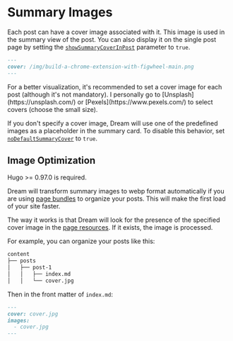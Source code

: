 
# Summary Images

Each post can have a cover image associated with it. This image is used in the summary view of the post.
You can also display it on the single post page by setting the [`showSummaryCoverInPost`](./params-configurations.mdx#showsummarycoverinpost)
parameter to `true`.

```md
---
cover: /img/build-a-chrome-extension-with-figwheel-main.png
---
```

<Callout type="info">
  For a better visualization, it's recommended to set a cover image for each post (although it's not mandatory). I
  personally go to [Unsplash](https://unsplash.com/) or [Pexels](https://www.pexels.com/) to select covers (choose the small size).

  If you don't specify a cover image, Dream will use one of the predefined images as a placeholder in the summary card.
  To disable this behavior, set [`noDefaultSummaryCover`](./params-configurations.mdx#nodefaultsummarycover) to `true`.
</Callout>

## Image Optimization

<Callout>
Hugo >= 0.97.0 is required.
</Callout>

Dream will transform summary images to webp format automatically if you are using
[page bundles](https://gohugo.io/content-management/page-bundles/) to organize your posts.
This will make the first load of your site faster.

The way it works is that Dream will look for the presence of the specified cover image
in the [page resources](https://gohugo.io/content-management/page-resources/).
If it exists, the image is processed.

For example, you can organize your posts like this:

```txt
content
├── posts
│   ├── post-1
│   │   ├── index.md
│   │   └── cover.jpg
```

Then in the front matter of `index.md`:

```md
---
cover: cover.jpg
images:
  - cover.jpg
---
```
